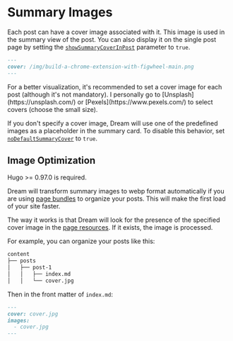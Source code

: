 
# Summary Images

Each post can have a cover image associated with it. This image is used in the summary view of the post.
You can also display it on the single post page by setting the [`showSummaryCoverInPost`](./params-configurations.mdx#showsummarycoverinpost)
parameter to `true`.

```md
---
cover: /img/build-a-chrome-extension-with-figwheel-main.png
---
```

<Callout type="info">
  For a better visualization, it's recommended to set a cover image for each post (although it's not mandatory). I
  personally go to [Unsplash](https://unsplash.com/) or [Pexels](https://www.pexels.com/) to select covers (choose the small size).

  If you don't specify a cover image, Dream will use one of the predefined images as a placeholder in the summary card.
  To disable this behavior, set [`noDefaultSummaryCover`](./params-configurations.mdx#nodefaultsummarycover) to `true`.
</Callout>

## Image Optimization

<Callout>
Hugo >= 0.97.0 is required.
</Callout>

Dream will transform summary images to webp format automatically if you are using
[page bundles](https://gohugo.io/content-management/page-bundles/) to organize your posts.
This will make the first load of your site faster.

The way it works is that Dream will look for the presence of the specified cover image
in the [page resources](https://gohugo.io/content-management/page-resources/).
If it exists, the image is processed.

For example, you can organize your posts like this:

```txt
content
├── posts
│   ├── post-1
│   │   ├── index.md
│   │   └── cover.jpg
```

Then in the front matter of `index.md`:

```md
---
cover: cover.jpg
images:
  - cover.jpg
---
```
